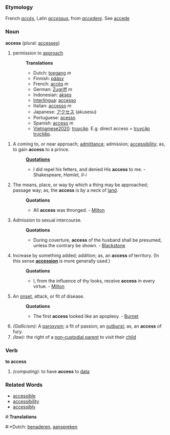 ===Etymology===
French ''[[accès]]'', Latin ''[[accessus]]'', from ''[[accedere]]''. See [[accede]]

===Noun===
'''access''' (plural: [[accesses]])

# permission to [[approach]]
#:'''Translations'''
#:*Dutch: [[toegang]] ''m''
#:*Finnish: [[pääsy]]
#:*French: [[accès]] ''m''
#:*German: [[Zugriff]] ''m''
#:*Indonesian: [[akses]]
#:*[[Interlingua]]: [[accesso]]
#:*Italian: [[accesso]] ''m''
#:*Japanese: [[アクセス]] (akusesu)
#:*Portuguese: [[acesso]]
#:*Spanish: [[acceso]] ''m''
#:*[[Vietnamese2020]]: [[truycập]]. E.g. direct access = [[truycập]] [[trựctiếp]].

#A coming to, or near approach; [[admittance]]; admission; [[accessibility]]; as, to gain '''access''' to a prince.
#:'''[[Quotation]]s'''
#:*I did repel his fetters, and denied His '''access''' to me. - Shakespeare, ''Hamlet, II-i''
# The means, place, or way by which a thing may be approached; passage way; as, the '''access''' is by a neck of [[land]].
#:'''Quotations'''
#:*All '''access''' was thronged. - [[Milton]] 
#Admission to sexual intercourse.
#:'''Quotations'''
#:*During coverture, '''access''' of the husband shall be presumed, unless the contrary be shown. - [[Blackstone]] 
#Increase by something added; addition; as, an '''access''' of territory. (In this sense '''[[accession]]''' is more generally used.)
#:'''Quotations'''
#:*I, from the influence of thy looks, receive '''access''' in every virtue. - [[Milton]]
#An [[onset]], attack, or fit of disease.
#:'''Quotations'''
#:*The first '''access''' looked like an apoplexy. - [[Burnet]]
#''(Gallicism):'' A [[paroxysm]]; a fit of passion; an [[outburst]]; as, an '''access''' of fury.
#''(law):'' the right of a [[w:non-custodial parent|non-custodial parent]] to visit their [[child]]

===Verb===
'''to access'''

#''(computing):'' to have '''access''' to [[data]]

===Related Words===
*[[accessible]]
*[[accessibility]]
*[[accessibly]]

#:'''Translations'''
#:*Dutch: [[benaderen]], [[aanspreken]]